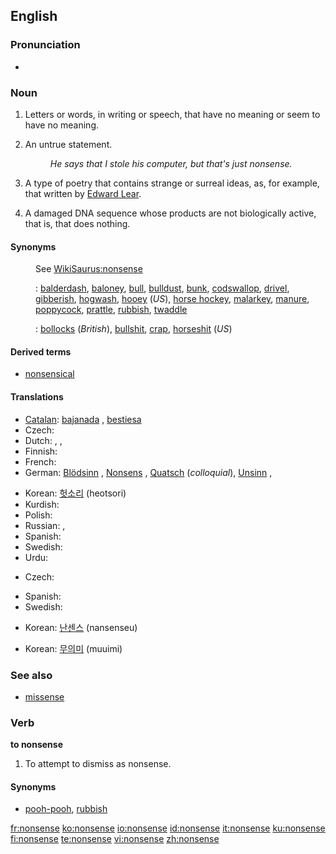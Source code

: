 ==English==

===Pronunciation===
*{{audio|en-us-nonsense.ogg|Audio (US)}}

===Noun===
{{en-noun|-}}

# Letters or words, in writing or speech, that have no meaning or seem to have no meaning.
# {{by extension}} An untrue statement.
#:''He says that I stole his computer, but that's just nonsense.''
# {{literature}} A type of poetry that contains strange or surreal ideas, as, for example, that written by [[w:Edward Lear|Edward Lear]].
# {{biology}} A damaged DNA sequence whose products are not biologically active, that is, that does nothing.

====Synonyms====
:See [[WikiSaurus:nonsense]]
:{{qualifier|mostly [[colloquialism]]s or [[slang]]}}: [[balderdash]], [[baloney]], [[bull]], [[bulldust]], [[bunk]], [[codswallop]], [[drivel]], [[gibberish]], [[hogwash]], [[hooey]] (''US''),  [[horse hockey]], [[malarkey]], [[manure]], [[poppycock]], [[prattle]], [[rubbish]], [[twaddle]]
:{{qualifier|vulgar slang}}: [[bollocks]] (''British''), [[bullshit]], [[crap]], [[horseshit]] (''US'')

====Derived terms====
*[[nonsensical]]

====Translations====

{{trans-top|meaningless words}}
*[[Catalan]]: [[bajanada]] {{f}}, [[bestiesa]] {{f}}
* Czech: {{t-|cs|nesmysl|m}}
* Dutch: {{t|nl|nonsens}}, {{t-|nl|onzin}}, {{t|nl|flauwekul}}
* Finnish: {{t|fi|hölynpöly}}
* French: {{t|fr|non-sens|m}}
*German: [[Blödsinn]] {{m}}, [[Nonsens]] {{m}}, [[Quatsch]] {{m}} (''colloquial''), [[Unsinn]] {{m}},
{{trans-mid}}
*Korean: [[헛소리]] (heotsori)
*Kurdish: {{KUchar|[[قسه‌ی هیچوپوچ]]}}
* Polish: {{t|pl|nonsens|m}}
* Russian: {{t|ru|Ерунда|f|sc=Cyrl}}, {{t|ru|Нонсенс|m|sc=Cyrl}}
*Spanish: {{t|es|tonterías|f}} {{t+|es|disparate|m}}
* Swedish: {{t|sv|nonsens|n}}
* Urdu: {{t|ur|بکواس|sc=ur-Arab|xs=Urdu}}
{{trans-bottom}}

{{trans-top|untrue statement}}
* Czech: {{t-|cs|nesmysl|m}}
{{trans-mid}}
*Spanish: {{t|es|tonterías|f}} {{t+|es|estupidez|f}}
* Swedish: {{t|sv|nonsens|n}}
{{trans-bottom}}

{{trans-top|type of poetry}}
{{trans-mid}}
*Korean: [[난센스]] (nansenseu)
{{trans-bottom}}

{{trans-top|damaged DNA sequence}}
{{trans-mid}}
*Korean: [[무의미]] (muuimi)
{{trans-bottom}}

===See also===
*{{sense|biology}} [[missense]]

===Verb===
'''to nonsense'''

# To attempt to dismiss as nonsense.

====Synonyms====
*[[pooh-pooh]], [[rubbish]]

[[fr:nonsense]]
[[ko:nonsense]]
[[io:nonsense]]
[[id:nonsense]]
[[it:nonsense]]
[[ku:nonsense]]
[[fi:nonsense]]
[[te:nonsense]]
[[vi:nonsense]]
[[zh:nonsense]]